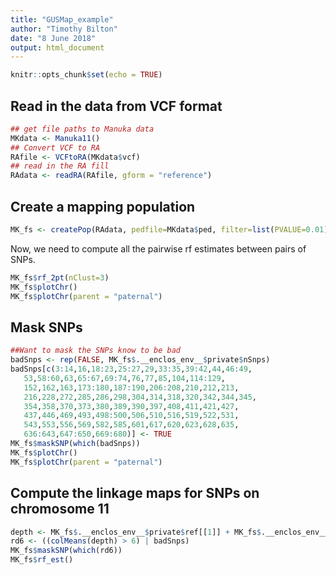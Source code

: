 ```yaml
---
title: "GUSMap_example"
author: "Timothy Bilton"
date: "8 June 2018"
output: html_document
---
```


```r
knitr::opts_chunk$set(echo = TRUE)
```

## Read in the data from VCF format

```r
## get file paths to Manuka data
MKdata <- Manuka11()
## Convert VCF to RA
RAfile <- VCFtoRA(MKdata$vcf)
## read in the RA fill
RAdata <- readRA(RAfile, gform = "reference")
```


## Create a mapping population

```r
MK_fs <- createPop(RAdata, pedfile=MKdata$ped, filter=list(PVALUE=0.01))
```

Now, we need to compute all the pairwise rf estimates between pairs of SNPs.
```r
MK_fs$rf_2pt(nClust=3)
MK_fs$plotChr()
MK_fs$plotChr(parent = "paternal")
```

## Mask SNPs

```r
##Want to mask the SNPs know to be bad
badSnps <- rep(FALSE, MK_fs$.__enclos_env__$private$nSnps)
badSnps[c(3:14,16,18:23,25:27,29,33:35,39:42,44,46:49, 
   53,58:60,63,65:67,69:74,76,77,85,104,114:129, 
   152,162,163,173:180,187:190,206:208,210,212,213, 
   216,228,272,285,286,298,304,314,318,320,342,344,345, 
   354,358,370,373,380,389,390,397,408,411,421,427, 
   437,446,469,493,498:500,506,510,516,519,522,531, 
   543,553,556,569,582,585,601,617,620,623,628,635, 
   636:643,647:650,669:680)] <- TRUE 
MK_fs$maskSNP(which(badSnps))
MK_fs$plotChr()
MK_fs$plotChr(parent = "paternal")
```

## Compute the linkage maps for SNPs on chromosome 11

```r
depth <- MK_fs$.__enclos_env__$private$ref[[1]] + MK_fs$.__enclos_env__$private$alt[[1]]
rd6 <- ((colMeans(depth) > 6) | badSnps)
MK_fs$maskSNP(which(rd6))
MK_fs$rf_est()
```





